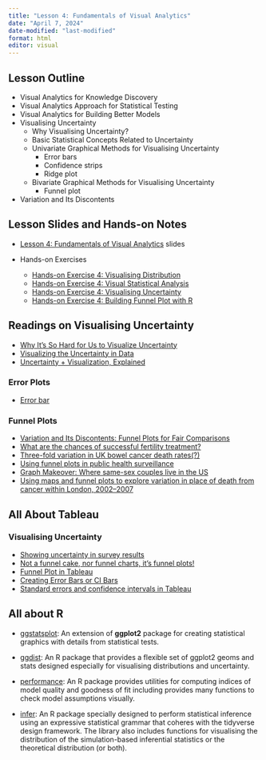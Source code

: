 ```yaml
---
title: "Lesson 4: Fundamentals of Visual Analytics"
date: "April 7, 2024"
date-modified: "last-modified"
format: html
editor: visual
---
```


## Lesson Outline

-   Visual Analytics for Knowledge Discovery
-   Visual Analytics Approach for Statistical Testing
-   Visual Analytics for Building Better Models
-   Visualising Uncertainty
    -   Why Visualising Uncertainty?
    -   Basic Statistical Concepts Related to Uncertainty
    -   Univariate Graphical Methods for Visualising Uncertainty
        -   Error bars
        -   Confidence strips
        -   Ridge plot
    -   Bivariate Graphical Methods for Visualising Uncertainty
        -   Funnel plot
-   Variation and Its Discontents

## Lesson Slides and Hands-on Notes

-   [Lesson 4: Fundamentals of Visual Analytics](../lesson/Lesson04/Lesson04-Fundamentals%20of%20Visual%20Analytics.html) slides

-   Hands-on Exercises

    -   [Hands-on Exercise 4: Visualising Distribution](https://r4va.netlify.app/chap09)
    -   [Hands-on Exercise 4: Visual Statistical Analysis](https://r4va.netlify.app/chap10)
    -   [Hands-on Exercise 4: Visualising Uncertainty](https://r4va.netlify.app/chap11)
    -   [Hands-on Exercise 4: Building Funnel Plot with R](https://r4va.netlify.app/chap12)

## Readings on Visualising Uncertainty

-   [Why It's So Hard for Us to Visualize Uncertainty](https://hbr.org/2016/11/why-its-so-hard-for-us-to-visualize-uncertainty)
-   [Visualizing the Uncertainty in Data](https://flowingdata.com/2018/01/08/visualizing-the-uncertainty-in-data/)
-   [Uncertainty + Visualization, Explained](https://medium.com/multiple-views-visualization-research-explained/uncertainty-visualization-explained-67e7a73f031b)

### Error Plots

-   [Error bar](https://en.wikipedia.org/wiki/Error_bar)

### Funnel Plots

-   [Variation and Its Discontents: Funnel Plots for Fair Comparisons](https://www.perceptualedge.com/articles/visual_business_intelligence/variation_and_its_discontents.pdf)
-   [What are the chances of successful fertility treatment?](https://understandinguncertainty.org/fertility)
-   [Three-fold variation in UK bowel cancer death rates(?)](https://understandinguncertainty.org/three-fold-variation-uk-bowel-cancer-death-rates)
-   [Using funnel plots in public health surveillance](https://pophealthmetrics.biomedcentral.com/articles/10.1186/1478-7954-9-58)
-   [Graph Makeover: Where same-sex couples live in the US](https://community.jmp.com/t5/JMP-Blog/Graph-Makeover-Where-same-sex-couples-live-in-the-US/ba-p/30616)
-   [Using maps and funnel plots to explore variation in place of death from cancer within London, 2002--2007](https://pdfs.semanticscholar.org/516b/afaccbd9b9bf82c9afdf507121f1a52e3093.pdf)

## All About Tableau

### Visualising Uncertainty

-   [Showing uncertainty in survey results](https://www.datarevelations.com/showing-uncertainty.html)
-   [Not a funnel cake, nor funnel charts, it's funnel plots!](http://drawingwithnumbers.artisart.org/?s=Not+a+funnel+cake)
-   [Funnel Plot in Tableau](https://www.youtube.com/watch?v=HgYzplb5XAU)
-   [Creating Error Bars or CI Bars](https://kb.tableau.com/articles/howto/creating-error-bars)
-   [Standard errors and confidence intervals in Tableau](https://www.theinformationlab.co.uk/2019/10/25/standard-errors-and-confidence-intervals-in-tableau/)

## All about R

-   [ggstatsplot](https://indrajeetpatil.github.io/ggstatsplot/): An extension of **ggplot2** package for creating statistical graphics with details from statistical tests.

-   [ggdist](https://mjskay.github.io/ggdist/index.html): An R package that provides a flexible set of ggplot2 geoms and stats designed especially for visualising distributions and uncertainty.

-   [performance](https://easystats.github.io/performance/): An R package provides utilities for computing indices of model quality and goodness of fit including provides many functions to check model assumptions visually.

-   [infer](https://infer.netlify.app/index.html): An R package specially designed to perform statistical inference using an expressive statistical grammar that coheres with the tidyverse design framework. The library also includes functions for visualising the distribution of the simulation-based inferential statistics or the theoretical distribution (or both).
